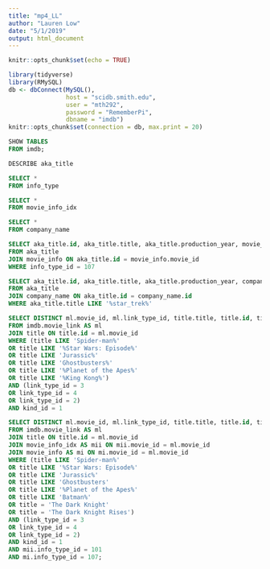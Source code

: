 ```yaml
---
title: "mp4_LL"
author: "Lauren Low"
date: "5/1/2019"
output: html_document
---
```


```r
knitr::opts_chunk$set(echo = TRUE)
```

```r
library(tidyverse)
library(RMySQL)
db <- dbConnect(MySQL(), 
                host = "scidb.smith.edu", 
                user = "mth292", 
                password = "RememberPi", 
                dbname = "imdb")
knitr::opts_chunk$set(connection = db, max.print = 20)
```


```sql
SHOW TABLES
FROM imdb;
```

```sql
DESCRIBE aka_title
```

```sql
SELECT *
FROM info_type
```

```sql
SELECT *
FROM movie_info_idx
```

```sql
SELECT *
FROM company_name
```

```sql
SELECT aka_title.id, aka_title.title, aka_title.production_year, movie_info.movie_id, movie_info.info_type_id, movie_info.info
FROM aka_title
JOIN movie_info ON aka_title.id = movie_info.movie_id
WHERE info_type_id = 107

```

```sql
SELECT aka_title.id, aka_title.title, aka_title.production_year, company_name.id, company_name.name AS company_name
FROM aka_title
JOIN company_name ON aka_title.id = company_name.id
WHERE aka_title.title LIKE '%star_trek%'
```

```sql
SELECT DISTINCT ml.movie_id, ml.link_type_id, title.title, title.id, title.kind_id, title.production_year
FROM imdb.movie_link AS ml
JOIN title ON title.id = ml.movie_id
WHERE (title LIKE 'Spider-man%' 
OR title LIKE '%Star Wars: Episode%'
OR title LIKE 'Jurassic%'
OR title LIKE 'Ghostbusters%'
OR title LIKE '%Planet of the Apes%'
OR title LIKE '%King Kong%')
AND (link_type_id = 3
OR link_type_id = 4
OR link_type_id = 2)
AND kind_id = 1
```

```sql
SELECT DISTINCT ml.movie_id, ml.link_type_id, title.title, title.id, title.kind_id, title.production_year, mii.movie_id, mii.info_type_id, mii.info, mi.info_type_id, mi.info
FROM imdb.movie_link AS ml
JOIN title ON title.id = ml.movie_id
JOIN movie_info_idx AS mii ON mii.movie_id = ml.movie_id
JOIN movie_info AS mi ON mi.movie_id = ml.movie_id
WHERE (title LIKE 'Spider-man%' 
OR title LIKE '%Star Wars: Episode%'
OR title LIKE 'Jurassic%'
OR title LIKE 'Ghostbusters'
OR title LIKE '%Planet of the Apes%'
OR title LIKE 'Batman%'
OR title = 'The Dark Knight'
OR title = 'The Dark Knight Rises')
AND (link_type_id = 3
OR link_type_id = 4
OR link_type_id = 2)
AND kind_id = 1
AND mii.info_type_id = 101
AND mi.info_type_id = 107;
```


